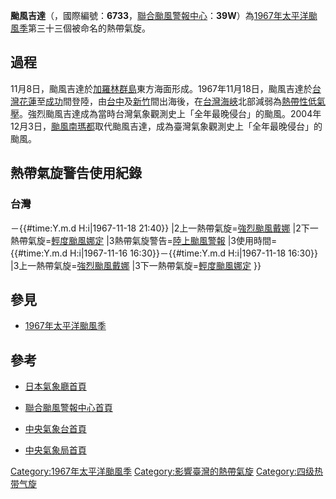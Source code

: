 {{NoteTA
|G1=TyphoonNew
|G2=TyphoonOld
|G3=Weather
|G4=單位
|T=zh:颱風吉達 (1967年); zh-tw:強烈颱風吉達 (1967年); zh-hk:超強颱風吉達 (1967年); zh-mo:超強颱風吉達 (1967年); zh-cn:超强台风吉达 (1967年)
|1=zh:颱風吉達; zh-tw:強烈颱風吉達; zh-hk:超強颱風吉達; zh-mo:超強颱風吉達; zh-cn:超强台风吉达
|2=zh:颱風南瑪都; zh-tw:中度颱風南瑪都; zh-hk:強颱風南瑪都; zh-mo:強颱風南瑪都; zh-cn:强台风南玛都
|skin=typhoon
}}
{{熱帶氣旋基礎資訊
|颱風名稱             = 颱風吉達
|外文名稱             = Typhoon Gilda
|外文語言             = 英文
|十分鐘平均風速JMA    = 
|十分鐘平均風速HKO    = 
|十分鐘平均風速PAGASA = 
|二分鐘平均風速       = 70|NMC=m/s
|一分鐘平均風速       = 130|SSHS=knot
|一分鐘平均風速CWB    = 60|CWB=m/s
|代表圖像             = 
|代表圖像名稱         = 
|形成日期             = 1967年11月8日
|消散日期             = 1967年11月18日
|瞬間最大陣風         = 
|最低氣壓             = 910
|財產損失             = 
|死傷人數             = 
|影響地區             = {{PCHH}}<br>{{GUM}}<br>{{TWN}}<br>{{CHNML}}
|備註                 = 
|颱風路徑圖           = Gilda 1967 track.png
|風季年份             = 1967
|風季位置             = 太平洋
}}
'''颱風吉達'''（{{lang-en|Typhoon Gilda}}，國際編號：'''6733'''，[[聯合颱風警報中心|聯合颱風警報中心]]：'''39W'''）為[[1967年太平洋颱風季|1967年太平洋颱風季]]第三十三個被命名的熱帶氣旋。

==過程==
11月8日，颱風吉達於[[加羅林群島|加羅林群島]]東方海面形成。1967年11月18日，颱風吉達於[[台灣|台灣]][[花蓮市|花蓮]]至[[成功鎮|成功]]間登陸，由[[台中|台中]]及[[新竹市|新竹]]間出海後，在[[台灣海峽|台灣海峽]]北部減弱為[[熱帶性低氣壓|熱帶性低氣壓]]。強烈颱風吉達成為當時台灣氣象觀測史上「全年最晚侵台」的颱風。2004年12月3日，[[颱風南瑪都_(2004年)|颱風南瑪都]]取代颱風吉達，成為臺灣氣象觀測史上「全年最晚侵台」的颱風。

==熱帶氣旋警告使用紀錄==
===台灣===
{{熱帶氣旋警告使用紀錄
|氣象台=[[交通部中央氣象局|交通部中央氣象局]]
|警告系統=天氣警特報
|熱帶氣旋警告=[[熱帶性低氣壓特報|熱帶性低氣壓特報]]
|使用時間=
|上一熱帶氣旋=未知
|下一熱帶氣旋=未知
|2氣象台=[[交通部中央氣象局|交通部中央氣象局]]
|2警告系統=[[中央氣象局颱風警報|颱風警報]]
|2熱帶氣旋警告=[[海上颱風警報|海上颱風警報]]
|2使用時間={{#time:Y.m.d H:i|967-11-15 22:10 }}－{{#time:Y.m.d H:i|1967-11-18 21:40}}
|2上一熱帶氣旋=[[颱風戴娜_(1967年)|強烈颱風戴娜]]
|2下一熱帶氣旋=[[熱帶風暴妮艼_(1968年)|輕度颱風娜定]]
|3熱帶氣旋警告=[[陸上颱風警報|陸上颱風警報]]
|3使用時間={{#time:Y.m.d H:i|1967-11-16 16:30}}－{{#time:Y.m.d H:i|1967-11-18 16:30}}
|3上一熱帶氣旋=[[颱風戴娜_(1967年)|強烈颱風戴娜]]
|3下一熱帶氣旋=[[熱帶風暴妮艼_(1968年)|輕度颱風娜定]]
}}

==參見==
*[[1967年太平洋颱風季|1967年太平洋颱風季]]

==參考==
*{{ja}} [https://www.jma.go.jp/jma/index.html 日本氣象廳首頁]
*{{en}} [https://www.metoc.navy.mil/jtwc/jtwc.html 聯合颱風警報中心首頁]
*{{zh-cn}} [http://www.nmc.cn/ 中央氣象台首頁]
*{{zh-tw}} [https://www.cwb.gov.tw/V8/C/ 中央氣象局首頁]

{{台灣颱風}}
[[Category:1967年太平洋颱風季|Category:1967年太平洋颱風季]]
[[Category:影響臺灣的熱帶氣旋|Category:影響臺灣的熱帶氣旋]]
[[Category:四级热带气旋|Category:四级热带气旋]]